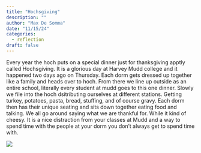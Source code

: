 ```yaml
---
title: "Hochsgiving"
description: ""
author: "Max De Somma"
date: "11/15/24"
categories:
  - reflection
draft: false
---
```


Every year the hoch puts on a special dinner just for thanksgiving apptly called Hochsgiving. It is a glorious day at Harvey Mudd college and it happened two days ago on Thursday. Each dorm gets dressed up together like a family and heads over to hoch. From there we line up outside as an entire school, literally every student at mudd goes to this one dinner. Slowly we file into the hoch dsitributing ourselves at different stations. Getting turkey, potatoes, pasta, bread, stuffing, and of course gravy. Each dorm then has their unique seating and sits down together eating food and talking. We all go around saying what we are thankful for. While it kind of cheesy. It is a nice distraction from your classes at Mudd and a way to spend time with the people at your dorm you don't always get to spend time with. 

![](images/MAX_8516.jpg)